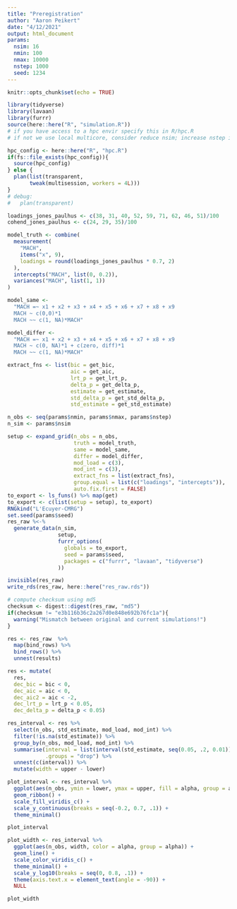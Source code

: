 ```yaml
---
title: "Preregistration"
author: "Aaron Peikert"
date: "4/12/2021"
output: html_document
params:
  nsim: 16
  nmin: 100
  nmax: 10000
  nstep: 1000
  seed: 1234
---
```


```r
knitr::opts_chunk$set(echo = TRUE)

library(tidyverse)
library(lavaan)
library(furrr)
source(here::here("R", "simulation.R"))
# if you have access to a hpc envir specify this in R/hpc.R
# if not we use local multicore, consider reduce nsim; increase nstep in ↑YAML↑

hpc_config <- here::here("R", "hpc.R")
if(fs::file_exists(hpc_config)){
  source(hpc_config)
} else {
  plan(list(transparent,
       tweak(multisession, workers = 4L)))
}
# debug:
#   plan(transparent)
```

```r
loadings_jones_paulhus <- c(38, 31, 40, 52, 59, 71, 62, 46, 51)/100
cohend_jones_paulhus <- c(24, 29, 35)/100
```

```r
model_truth <- combine(
  measurement(
    "MACH",
    items("x", 9),
    loadings = round(loadings_jones_paulhus * 0.7, 2)
  ),
  intercepts("MACH", list(0, 0.2)),
  variances("MACH", list(1, 1))
)

model_same <- 
  "MACH =~ x1 + x2 + x3 + x4 + x5 + x6 + x7 + x8 + x9
  MACH ~ c(0,0)*1
  MACH ~~ c(1, NA)*MACH"

model_differ <- 
  "MACH =~ x1 + x2 + x3 + x4 + x5 + x6 + x7 + x8 + x9
  MACH ~ c(0, NA)*1 + c(zero, diff)*1
  MACH ~~ c(1, NA)*MACH"
```

```r
extract_fns <- list(bic = get_bic, 
                    aic = get_aic,
                    lrt_p = get_lrt_p,
                    delta_p = get_delta_p,
                    estimate = get_estimate,
                    std_delta_p = get_std_delta_p,
                    std_estimate = get_std_estimate)

n_obs <- seq(params$nmin, params$nmax, params$nstep)
n_sim <- params$nsim

setup <- expand_grid(n_obs = n_obs,
                     truth = model_truth,
                     same = model_same,
                     differ = model_differ,
                     mod_load = c(3),
                     mod_int = c(3),
                     extract_fns = list(extract_fns),
                     group.equal = list(c("loadings", "intercepts")),
                     auto.fix.first = FALSE)
to_export <- ls_funs() %>% map(get)
to_export <- c(list(setup = setup), to_export)
RNGkind("L'Ecuyer-CMRG")
set.seed(params$seed)
res_raw %<-% 
  generate_data(n_sim,
                setup,
                furrr_options(
                  globals = to_export,
                  seed = params$seed,
                  packages = c("furrr", "lavaan", "tidyverse")
                ))
```

```r
invisible(res_raw)
write_rds(res_raw, here::here("res_raw.rds"))
```

```r
# compute checksum using md5
checksum <- digest::digest(res_raw, "md5")
if(checksum != "e3b116b36c2a267d0e848e692b76fc1a"){
  warning("Mismatch between original and current simulations!")
}
```

```r
res <- res_raw  %>%
  map(bind_rows) %>% 
  bind_rows() %>% 
  unnest(results)

res <- mutate(
  res,
  dec_bic = bic < 0,
  dec_aic = aic < 0,
  dec_aic2 = aic < -2,
  dec_lrt_p = lrt_p < 0.05,
  dec_delta_p = delta_p < 0.05)

res_interval <- res %>%
  select(n_obs, std_estimate, mod_load, mod_int) %>% 
  filter(!is.na(std_estimate)) %>% 
  group_by(n_obs, mod_load, mod_int) %>% 
  summarise(interval = list(interval(std_estimate, seq(0.05, .2, 0.01))), 
            .groups = "drop") %>% 
  unnest(c(interval)) %>% 
  mutate(width = upper - lower)
```

```r
plot_interval <- res_interval %>% 
  ggplot(aes(n_obs, ymin = lower, ymax = upper, fill = alpha, group = alpha)) + 
  geom_ribbon() +
  scale_fill_viridis_c() +
  scale_y_continuous(breaks = seq(-0.2, 0.7, .1)) +
  theme_minimal()

plot_interval
```

```r
plot_width <- res_interval %>% 
  ggplot(aes(n_obs, width, color = alpha, group = alpha)) +
  geom_line() +
  scale_color_viridis_c() +
  theme_minimal() +
  scale_y_log10(breaks = seq(0, 0.8, .1)) +
  theme(axis.text.x = element_text(angle = -90)) +
  NULL

plot_width
```

